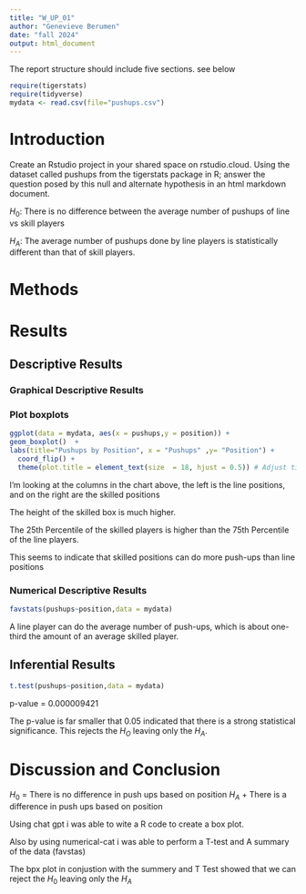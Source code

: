 ```yaml
---
title: "W_UP_01"
author: "Genevieve Berumen"
date: "fall 2024"
output: html_document
---
```




The report structure should include five sections.  see below



```r
require(tigerstats)
require(tidyverse)
mydata <- read.csv(file="pushups.csv")
```

# Introduction

<!--In this section you explain what you are trying to show. Where did the data come from? What is the research or other question you are trying to answer?!-->

Create an Rstudio project in your shared space on rstudio.cloud.  Using the dataset called pushups from the tigerstats package in R; answer the question posed by this null and alternate hypothesis in an html markdown document.

$H_0$: There is no difference between the average number of pushups of line vs skill players

$H_A$: The average number of pushups done by line players is statistically different than that of skill players.

# Methods

<!--Decide on your methods: use "variable analysis" or other appropriate descriptors. Make sure to choose at least one graphical method and at least one numerical method.!-->

# Results

<!--Divide this section into two sub-sections: One for your descriptive results and one for your inferential results.!-->

## Descriptive Results

### Graphical Descriptive Results

<!--Graphical results here. Make sure to show your code. Provide appropriate labels for axes, giving units if possible, and provide a good title for the graph, too. Use the graphical results to describe the patterns if any that exist in the data as focused toward the research question!-->
### Plot boxplots


```r
ggplot(data = mydata, aes(x = pushups,y = position)) + 
geom_boxplot()  +
labs(title="Pushups by Position", x = "Pushups" ,y= "Position") + 
  coord_flip() + 
  theme(plot.title = element_text(size  = 18, hjust = 0.5)) # Adjust title size and position 
```

I'm looking at the columns in the chart above, the left is the line positions, and on the right are the skilled positions  
  
The height of the skilled box is much higher.

The 25th Percentile of the skilled players is higher than the 75th Percentile of the line players. 

This seems to indicate that skilled positions can do more push-ups than line positions

### Numerical Descriptive Results

<!--Numerical results go here. Use the numerical results to describe the patterns if any that exist in the data as focused toward the research question!-->
```r
favstats(pushups~position,data = mydata)
```

A line player can do the average number of push-ups, which is about one-third the amount of an average skilled player.

## Inferential Results

<!--State hypothesis clearly. Make sure your discussion of the inferential test covers all the aspects that the test output produces, such as test statistic, p-value etc. Make a decision about the null hypothesis, explain the assumptions on which the selected test/procedure was based, and why the chosen procedure satisfys the assumptions and is appropriate to answer the research question!-->
```r
t.test(pushups~position,data = mydata)
```

p-value = 0.000009421 

The p-value is far smaller that 0.05 indicated that there is a strong statistical significance.
This rejects the $H_O$ leaving only the $H_A$.

# Discussion and Conclusion
$H_0$ = There is no difference in push ups based on position
$H_A$ + There is a difference in push ups based on position 

Using chat gpt i was able to wite a R code to create a box plot.

Also by using numerical-cat i was able to perform a T-test and A summary of the data (favstas)

The bpx plot in conjustion with the summery and T Test showed that we can reject the $H_0$ leaving only the $H_A$ 
<!--Discussion and conclusion here. If you found a relationship be sure to consider whether the relationship occurs because one of the variavbles causes the other, or whether they perhasps are related for some other reason. Watch the chapter 6 videos from the GeorgeTown videos collection.!-->

